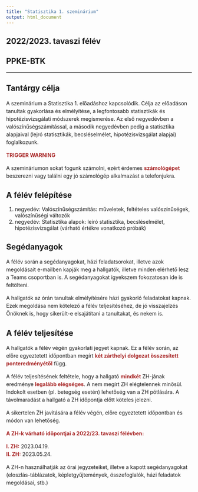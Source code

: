 ```yaml
---
title: "Statisztika 1. szeminárium"
output: html_document
---
```


## 2022/2023. tavaszi félév
## PPKE-BTK


***

<style>
  p {
    line-height: 1.5;
  }
  strong {
    color: #a82727;
  }
</style>

## Tantárgy célja   
  
A szeminárium a Statisztika 1. előadáshoz kapcsolódik. Célja az előadáson tanultak gyakorlása és elmélyítése, a legfontosabb statisztikák és hipotézisvizsgálati módszerek megismerése. Az első negyedévben a valószínűségszámítással, a második negyedévben pedig a statisztika alapjaival (lejró statisztikák, becsléselmélet, hipotézisvizsgálat alapjai) foglalkozunk.

**TRIGGER WARNING**  

A szemináriumon sokat fogunk számolni, ezért érdemes **számológépet** beszerezni vagy találni egy jó számológép alkalmazást a telefonjukra.  

## A félév felépítése  

1. negyedév: Valószínűségszámítás: műveletek, feltételes valószínűségek, valószínűségi változók  
2. negyedév: Statisztika alapok: leíró statisztika, becsléselmélet, hipotézisvizsgálat (várható értékre vonatkozó próbák)  
  

## Segédanyagok  
  
A félév során a segédanyagokat, házi feladatsorokat, illetve azok megoldásait e-mailben kapják meg a hallgatók, illetve minden elérhető lesz a Teams csoportban is. A segédanyagokat igyekszem fokozatosan ide is feltölteni.

A hallgatók az órán tanultak elmélyítésére házi gyakorló feladatokat kapnak. Ezek megoldása nem kötelező a félév teljesítéséhez, de jó visszajelzés Önöknek is, hogy sikerült-e elsajátítani a tanultakat, és nekem is.  

## A félév teljesítése
  
A hallgatók a félév végén gyakorlati jegyet kapnak. Ez a félév során, az előre egyeztetett időpontban megírt **két zárthelyi dolgozat összesített ponteredményétől** függ.  

A félév teljesítésének feltétele, hogy a hallgató **mindkét** ZH-jának eredménye **legalább elégséges**. A nem megírt ZH elégtelennek minősül. Indokolt esetben (pl. betegség esetén) lehetőség van a ZH pótlására. A távolmaradást a hallgató a ZH időpontja előtt köteles jelezni.  

A sikertelen ZH javítására a félév végén, előre egyeztetett időpontban és módon van lehetőség.  

**A ZH-k várható időpontjai a 2022/23. tavaszi félévben:**
  
**I. ZH:** 2023.04.19.   
**II. ZH:** 2023.05.24.  
  

A ZH-n használhatják az órai jegyzeteiket, illetve a kapott segédanyagokat (eloszlás-táblázatok, képletgyűjtemények, összefoglalók, házi feladatok megoldásai, stb.)


